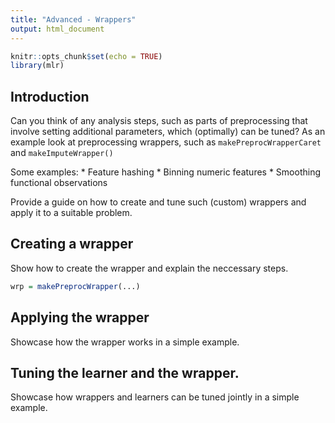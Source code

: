 ```yaml
---
title: "Advanced - Wrappers"
output: html_document
---
```


```r
knitr::opts_chunk$set(echo = TRUE)
library(mlr)
```

## Introduction

Can you think of any analysis steps, such as parts of preprocessing that involve setting additional
parameters, which (optimally) can be tuned?
As an example look at preprocessing wrappers, such as `makePreprocWrapperCaret` and 
`makeImputeWrapper()`

Some examples:
* Feature hashing
* Binning numeric features
* Smoothing functional observations

Provide a guide on how to create and tune such (custom) wrappers and apply it to a suitable problem.

## Creating a wrapper

Show how to create the wrapper and explain the neccessary steps.
```r
wrp = makePreprocWrapper(...)
```


## Applying the wrapper

Showcase how the wrapper works in a simple example.


## Tuning the learner and the wrapper.

Showcase how wrappers and learners can be tuned jointly in a simple example.
